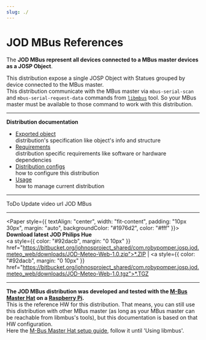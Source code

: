 ```yaml
---
slug: ./
---
```

# JOD MBus References


<ReferenceIntro
  logo_path="JOD_MBus_Logo_250.png">

The __JOD MBus represent all devices connected to a MBus master devices as a JOSP Object__.

This distribution expose a single JOSP Object with Statues grouped by device connected to the MBus master.<br/>
This distribution communicate with the MBus master via ```mbus-serial-scan``` and ```mbus-serial-request-data``` commands from [```libmbus```](https://github.com/rscada/libmbus) tool.
So your MBus master must be available to those command to work with this distribution.
</ReferenceIntro>

<ReferenceInfo
  proj_name="JOD Philips Hue"
  refs_dir="jod_dists/philips_hue"
  ver_stable="1.0"
  ver_dev="1.1-DEV"
  repo_name="com.robypomper.josp.jod.philips_hue"
  />

---

**Distribution documentation**

* [Exported object](exported_object)<br/>
  distribution's specification like object's info and structure
* [Requirements](requirements)<br/>
  distribution specific requirements like software or hardware dependencies
* [Distribution configs](distribution_configs)<br/>
  how to configure this distribution
* [Usage](usage)<br/>
  how to manage current distribution

---


<YoutubeVideo videoId="9wPoEweUVJI" />
ToDo Update video url JOD MBus

---


<Paper style={{
  textAlign: "center",
  width: "fit-content",
  padding: "10px 30px",
  margin: "auto",
  backgroundColor: "#1976d2",
  color: "#fff"
  }}>
    <b>Download latest JOD Philips Hue</b><br/>
    <a style={{
      color: "#92dacb",
      margin: "0 10px"
      }}
      href="https://bitbucket.org/johnosproject_shared/com.robypomper.josp.jod.meteo_web/downloads/JOD-Meteo-Web-1.0.zip">*.ZIP</a> |
    <a style={{
      color: "#92dacb",
      margin: "0 10px"
      }}
      href="https://bitbucket.org/johnosproject_shared/com.robypomper.josp.jod.meteo_web/downloads/JOD-Meteo-Web-1.0.tgz">*.TGZ</a>
</Paper>

---

**The JOD MBus distribution was developed and tested with the [M-Bus Master Hat](https://www.packom.net/m-bus-master-hat/) on a [Raspberry Pi](https://www.raspberrypi.org/).**<br/>
This is the reference HW for this distribution.
That means, you can still use this distribution with other MBus master (as long as your MBus master can be reachable from libmbus's tools), but this documentation is based on that HW configuration.<br/>
Here the [M-Bus Master Hat setup guide](https://www.packom.net/m-bus-master-hat-instructions/), follow it until 'Using libmbus'.
